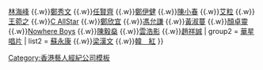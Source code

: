 {{Navbox
| name   = 寰亞唱片
| title  = [[寰亞唱片]]
| titlestyle = 
| navbar = 
| style  = width: 100%
| group1 = [[寰亞唱片|寰亞音樂]]
| list1  = [[草蜢 (組合)|草蜢]]<!--1988-->{{.w}}[[林海峰 (香港)|林海峰]]<!--1989-->{{.w}}[[鄭秀文]]<!--1990-->{{.w}}[[任賢齊]]<!--1990-->{{.w}}[[鄭伊健]]<!--1992-->{{.w}}[[陳小春]]<!--1994-->{{.w}}[[艾粒]]<!--2004-->{{.w}}[[王菀之]]<!--2005-->{{.w}}[[C AllStar]]<!--2010-->{{.w}}[[鄭欣宜]]<!--2011-->{{.w}}[[馮允謙]]<!--2012-->{{.w}}[[黃淑蔓]]<!--2015-->{{.w}}[[顏卓靈]]<!--2017-->{{.w}}[[Nowhere Boys]]<!--2018-->{{.w}}[[陳毅燊]]<!--2021-->{{.w}}[[雲浩影]]<!--2022-->{{.w}}[[趙祥誠]]<!--TBA-->
| group2 = [[華星唱片]]
| list2  = [[蘇永康]]<!--1989-->{{.w}}[[梁漢文]]<!--1991-->{{.w}}[[韩红|韓　紅]]
}}<noinclude>[[Category:香港藝人經紀公司模板]]</noinclude>
<!--按出道年份排序-->
